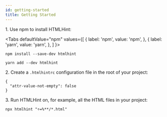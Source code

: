 ```yaml
---
id: getting-started
title: Getting Started
---
```



1\. Use npm to install HTMLHint:

<Tabs
  defaultValue="npm"
  values={[
    { label: 'npm', value: 'npm', },
    { label: 'yarn', value: 'yarn', },
  ]
}>

<TabItem value="npm">

```shell
npm install --save-dev htmlhint
```

</TabItem>

<TabItem value="yarn">

```shell
yarn add --dev htmlhint
```

</TabItem>

</Tabs>

2\. Create a `.htmlhintrc` configuration file in the root of your project:

```shell
{
  "attr-value-not-empty": false
}
```

3\. Run HTMLHint on, for example, all the HTML files in your project:

```shell
npx htmlhint "÷=%**/*.html"
```
